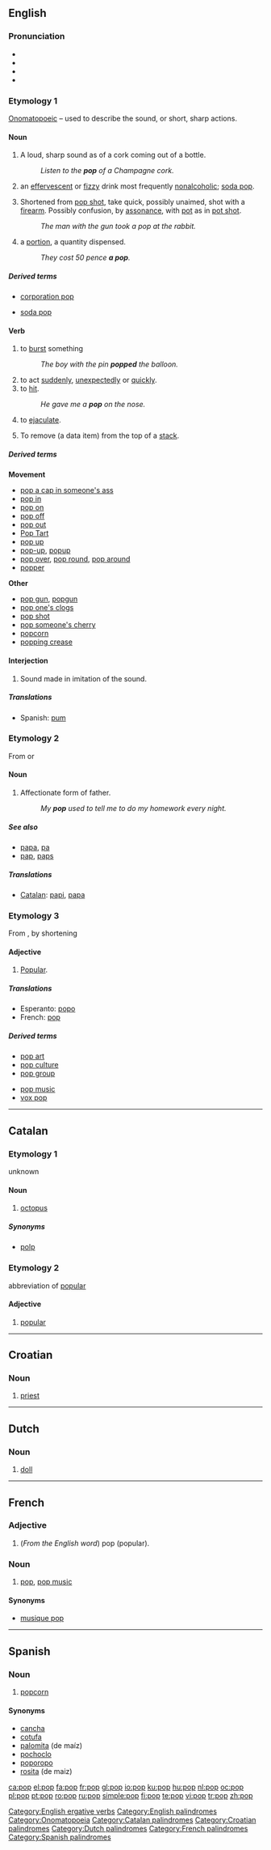{{see|Pop}}
==English==
{{wikipedia|dab=pop}}
===Pronunciation===
* {{IPA|/pɒp}}
* {{audio|en-ca-pop.ogg|Audio (CA)}}
* {{audio|en-us-pop.ogg|Audio (US)}}
* {{rhymes|ɒp}}

===Etymology 1===
[[onomatopoeic|Onomatopoeic]] – used to describe the sound, or short, sharp actions.

====Noun====
{{en-noun|s|-}}

# {{countable}} A loud, sharp sound as of a cork coming out of a bottle.
#: ''Listen to the '''pop''' of a Champagne cork.''
# {{context|uncountable|colloquial}} an [[effervescent]] or [[fizzy]] drink most frequently [[nonalcoholic]]; [[soda pop]].
# Shortened from [[pop shot]], take quick, possibly unaimed, shot with a [[firearm]]. Possibly confusion, by [[assonance]], with [[pot]] as in [[pot shot]].
#: ''The man with the gun took a pop at the rabbit.''
# {{colloquial}} a [[portion]], a quantity dispensed.
#: ''They cost 50 pence '''a pop'''.''

=====Derived terms=====
{{rel-top|terms derived from pop (noun)}}
* [[corporation pop]]
{{rel-mid}}
* [[soda pop]]
{{rel-bottom}}

====Verb====
{{en-verb|popp|ing}}

# {{ergative}} to [[burst]] something
#: ''The boy with the pin '''popped''' the balloon.''
# to act [[suddenly]], [[unexpectedly]] or [[quickly]].
# to [[hit]].
#: ''He gave me a '''pop''' on the nose.''
# to [[ejaculate]].
# {{computing}} To remove (a data item) from the top of a [[stack]].

=====Derived terms=====
{{rel-top|terms derived from pop (verb)}}
'''Movement'''
* [[pop a cap in someone's ass]]
* [[pop in]]
* [[pop on]]
* [[pop off]]
* [[pop out]]
* [[Pop Tart]]
* [[pop up]]
* [[pop-up]], [[popup]]
* [[pop over]], [[pop round]], [[pop around]]
* [[popper]]

{{rel-mid}}
'''Other'''
* [[pop gun]], [[popgun]]
* [[pop one's clogs]]
* [[pop shot]]
* [[pop someone's cherry]]
* [[popcorn]]
* [[popping crease]]
{{rel-bottom}}

====Interjection====
{{infl|en|interjection}}

# Sound made in imitation of the sound.

=====Translations=====
{{trans-top|the interjection}}
* Spanish: [[pum]]
{{trans-mid}}
{{trans-bottom}}

===Etymology 2===
From {{term|papa||lang=en}} or {{term|poppa||lang=en}}

====Noun====
{{en-noun}}

# {{colloquial}} Affectionate form of father.
#: ''My '''pop''' used to tell me to do my homework every night.''

=====See also=====
* [[papa]], [[pa]]
* [[pap]], [[paps]]

=====Translations=====
* [[Catalan]]: [[papi]], [[papa]] {{m}}

===Etymology 3===
From {{term||popular||lang=en}}, by shortening

====Adjective====
{{en-adj|-}}

# [[popular|Popular]].

=====Translations=====
* Esperanto: [[popo]]
* French: [[#French|pop]] {{f}}

=====Derived terms=====
{{rel-top|terms derived from pop (popular)}}
* [[pop art]]
* [[pop culture]]
* [[pop group]]
{{rel-mid}}
* [[pop music]]
* [[vox pop]]
{{rel-bottom}}

[[Category:English ergative verbs]]
[[Category:English palindromes]]
[[Category:Onomatopoeia]]

----

==Catalan==

===Etymology 1===
unknown

====Noun====
{{ca-noun-m}}

# [[octopus]]

=====Synonyms=====
* [[polp]]

===Etymology 2===
abbreviation of [[popular]]

====Adjective====
{{ca-adj-inv}}

# [[popular]]

[[Category:Catalan palindromes]]

----

==Croatian==

===Noun===
{{infl|hr|noun|m}}

# [[priest]]

[[Category:Croatian palindromes]]

----

==Dutch==

===Noun===
{{infl|nl|noun|f||m}}

# [[doll]]

[[Category:Dutch palindromes]]

----

==French==

===Adjective===
{{infl|fr|adjective}}

# (''From the English word'') pop (popular).

===Noun===
{{infl|fr|noun|m}}

# [[#English|pop]], [[pop music]]

====Synonyms====
* [[musique pop]]

[[Category:French palindromes]]

----

==Spanish==

===Noun===
{{infl|es|noun|m}}

# [[popcorn]] {{italbrac|Uruguay}}

====Synonyms====
* [[cancha]] {{f}}
* [[cotufa]] {{italbrac|Venezuela}}
* [[palomita]] (de maíz) {{f}} {{italbrac|Colombia|Mexico|Spain}}
* [[pochoclo]] {{italbrac|Argentina}}
* [[poporopo]] {{italbrac|Guatemala}}
* [[rosita]] (de maiz) {{f}}

[[Category:Spanish palindromes]]

[[ca:pop]]
[[el:pop]]
[[fa:pop]]
[[fr:pop]]
[[gl:pop]]
[[io:pop]]
[[ku:pop]]
[[hu:pop]]
[[nl:pop]]
[[oc:pop]]
[[pl:pop]]
[[pt:pop]]
[[ro:pop]]
[[ru:pop]]
[[simple:pop]]
[[fi:pop]]
[[te:pop]]
[[vi:pop]]
[[tr:pop]]
[[zh:pop]]